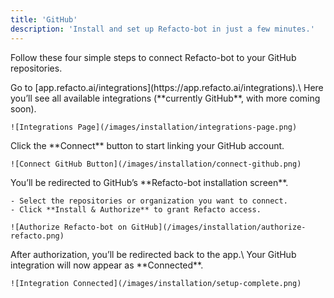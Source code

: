 ```yaml
---
title: 'GitHub'
description: 'Install and set up Refacto-bot in just a few minutes.'
---
```


Follow these four simple steps to connect Refacto-bot to your GitHub repositories.

<Steps>
  <Step title="Open Integrations Page" icon="window">
    Go to [app.refacto.ai/integrations](https://app.refacto.ai/integrations).\
    Here you’ll see all available integrations (**currently GitHub**, with more coming soon).

    ![Integrations Page](/images/installation/integrations-page.png)
  </Step>
  <Step title="Connect GitHub" icon="github">
    Click the **Connect** button to start linking your GitHub account.

    ![Connect GitHub Button](/images/installation/connect-github.png)
  </Step>
  <Step title="Authorize Refacto-bot" icon="key">
    You’ll be redirected to GitHub’s **Refacto-bot installation screen**.

    - Select the repositories or organization you want to connect.
    - Click **Install & Authorize** to grant Refacto access.

    ![Authorize Refacto-bot on GitHub](/images/installation/authorize-refacto.png)
  </Step>
  <Step title="Finish Setup" icon="check">
    After authorization, you’ll be redirected back to the app.\
    Your GitHub integration will now appear as **Connected**.

    ![Integration Connected](/images/installation/setup-complete.png)
  </Step>
</Steps>